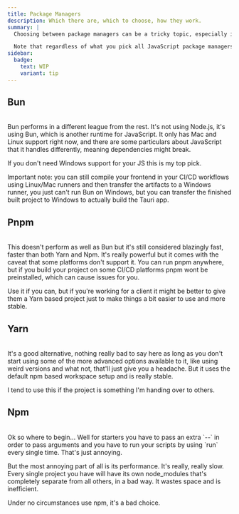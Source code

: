 ```yaml
---
title: Package Managers
description: Which there are, which to choose, how they work.
summary: |
  Choosing between package managers can be a tricky topic, especially if you're new to JavaScript package management. Here are the top picks sorted after how highly I recommend them.

  Note that regardless of what you pick all JavaScript package managers get their packages from the same place, [npmjs.com](https://npmjs.com), so you have access to the exact same packages no matter which you pick.
sidebar:
  badge:
    text: WIP
    variant: tip
---
```



## Bun
<br/>
<SimonSays title="The future, but with slight issues.">
Bun performs in a different league from the rest. It's not using Node.js, it's using Bun, which is another runtime for JavaScript. It only has Mac and Linux support right now, and there are some particulars about JavaScript that it handles differently, meaning dependencies might break.

If you don't need Windows support for your JS this is my top pick.

Important note: you can still compile your frontend in your CI/CD workflows using Linux/Mac runners and then transfer the artifacts to a Windows runner, you just can't run Bun on Windows, but you can transfer the finished built project to Windows to actually build the Tauri app.
</SimonSays>

## Pnpm
<br/>
<SimonSays title="The best of the rest.">
This doesn't perform as well as Bun but it's still considered blazingly fast, faster than both Yarn and Npm. It's really powerful but it comes with the caveat that some platforms don't support it. You can run pnpm anywhere, but if you build your project on some CI/CD platforms pnpm wont be preinstalled, which can cause issues for you.

Use it if you can, but if you're working for a client it might be better to give them a Yarn based project just to make things a bit easier to use and more stable.
</SimonSays>

## Yarn
<br/>
<SimonSays title="A solid choice, just not a cool one.">
It's a good alternative, nothing really bad to say here as long as you don't start using some of the more advanced options available to it, like using weird versions and what not, that'll just give you a headache. But it uses the default npm based workspace setup and is really stable.

I tend to use this if the project is something I'm handing over to others.
</SimonSays>

## Npm
<br/>
<SimonSays title="Please, just, no, don't...">
Ok so where to begin... Well for starters you have to pass an extra `--` in order to pass arguments and you have to run your scripts by using `run` every single time. That's just annoying.

But the most annoying part of all is its performance. It's really, really slow. Every single project you have will have its own node_modules that's completely separate from all others, in a bad way. It wastes space and is inefficient.

Under no circumstances use npm, it's a bad choice.
</SimonSays>
